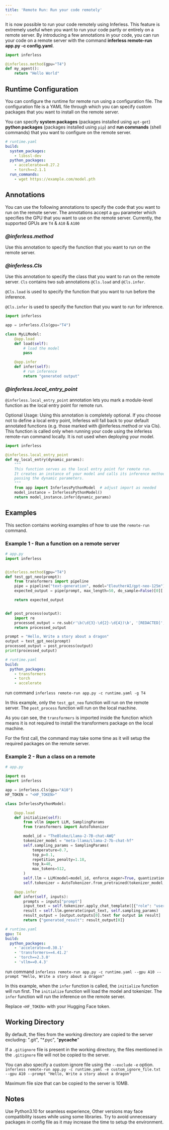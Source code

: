 ```yaml
---
title: 'Remote Run: Run your code remotely'
---
```


It is now possible to run your code remotely using Inferless. This feature is extremely useful when you want to run your code partly or entirely on a remote server. By introducing a few annotations in your code, you can run your code on a remote server with the command <strong>inferless remote-run app.py -c config.yaml</strong>.

```python
import inferless

@inferless.method(gpu="T4")
def my_agent():
    return "Hello World"
```

## Runtime Configuration

You can configure the runtime for remote run using a configuration file. The configuration file is a YAML file through which you can specify custom packages that you want to install on the remote server.

You can specify <b>system packages</b> (packages installed using `apt-get`) <b>python packages</b> (packages installed using `pip`) and <b>run commands</b> (shell commands) that you want to configure on the remote server.

```yaml
# runtime.yaml
build:
  system_packages:
    - libssl-dev
  python_packages:
    - accelerate==0.27.2
    - torch==2.1.1
  run_commands:
    - wget https://example.com/model.pth
```

## Annotations

You can use the following annotations to specify the code that you want to run on the remote server.
The annotations accept a `gpu` parameter which specifies the GPU that you want to use on the remote server.
Currently, the supported GPUs are `T4` & `A10` & `A100`

### <i>@inferless.method</i>

Use this annotation to specify the function that you want to run on the remote server.

### <i>@inferless.Cls</i>

Use this annotation to specify the class that you want to run on the remote server. `Cls` contains two sub annotations `@Cls.load` and `@Cls.infer`.

`@Cls.load` is used to specify the function that you want to run before the inference.

`@Cls.infer` is used to specify the function that you want to run for inference.

```python
import inferless

app = inferless.Cls(gpu="T4")

class MyLLModel:
    @app.load
    def load(self):
        # load the model
        pass

    @app.infer
    def infer(self):
        # run inference
        return "generated output"
```

### <i>@inferless.local_entry_point</i>

`@inferless.local_entry_point` annotation lets you mark a module-level function as the local entry point for remote run.

<Note>
	Optional Usage: Using this annotation is completely optional. If you choose not to define a local entry point, Inferless will
	fall back to your default annotated functions (e.g. those marked with @inferless.method or via Cls). This function is called
	only when running your code using the inferless remote-run command locally. It is not used when deploying your model.
</Note>

```python
import inferless

@inferless.local_entry_point
def my_local_entry(dynamic_params):
    """
    This function serves as the local entry point for remote run.
    It creates an instance of your model and calls its inference method,
    passing the dynamic parameters.
    """
    from app import InferlessPythonModel  # adjust import as needed
    model_instance = InferlessPythonModel()
    return model_instance.infer(dynamic_params)
```

## Examples

This section contains working examples of how to use the `remote-run` command.

### Example 1 - Run a function on a remote server

```python
# app.py
import inferless


@inferless.method(gpu="T4")
def test_gpt_neo(prompt):
    from transformers import pipeline
    pipe = pipeline("text-generation", model="EleutherAI/gpt-neo-125m")
    expected_output = pipe(prompt, max_length=50, do_sample=False)[0]['generated_text']

    return expected_output


def post_process(output):
    import re
    processed_output = re.sub(r'\b(\d{3}-\d{2}-\d{4})\b', '[REDACTED]', output)
    return processed_output

prompt = "Hello, Write a story about a dragon"
output = test_gpt_neo(prompt)
processed_output = post_process(output)
print(processed_output)
```

```yaml
# runtime.yaml
build:
  python_packages:
    - transformers
    - torch
    - accelerate
```

run command `inferless remote-run app.py -c runtime.yaml -g T4`

In this example, only the `test_gpt_neo` function will run on the remote server. The `post_process` function will run on the local machine.

As you can see, the `transformers` is imported inside the function which means it is not required to install the transformers package on the local machine.

<Note> For the first call, the command may take some time as it will setup the required packages on the remote server. </Note>

### Example 2 - Run a class on a remote

```python
# app.py

import os
import inferless

app = inferless.Cls(gpu="A10")
HF_TOKEN = "<HF_TOKEN>"

class InferlessPythonModel:

    @app.load
    def initialize(self):
        from vllm import LLM, SamplingParams
        from transformers import AutoTokenizer

        model_id = "TheBloke/Llama-2-7B-chat-AWQ"
        tokenizer_model = "meta-llama/Llama-2-7b-chat-hf"
        self.sampling_params = SamplingParams(
            temperature=0.7,
            top_p=0.1,
            repetition_penalty=1.18,
            top_k=40,
            max_tokens=512,
        )
        self.llm = LLM(model=model_id, enforce_eager=True, quantization="AWQ")
        self.tokenizer = AutoTokenizer.from_pretrained(tokenizer_model, token=HF_TOKEN)

    @app.infer
    def infer(self, inputs):
        prompts = inputs["prompt"]
        input_text = self.tokenizer.apply_chat_template([{"role": "user", "content": prompts}], tokenize=False)
        result = self.llm.generate(input_text, self.sampling_params)
        result_output = [output.outputs[0].text for output in result]
        return {"generated_result": result_output[0]}

```

```yaml
# runtime.yaml
gpu: T4
build:
  python_packages:
    - 'accelerate==0.30.1'
    - 'transformers==4.41.2'
    - 'torch==2.3.0'
    - 'vllm==0.4.3'
```

run command `inferless remote-run app.py -c runtime.yaml --gpu A10 --prompt "Hello, Write a story about a dragon"`

In this example, when the `infer` function is called, the `initialize` function will run first. The `initialize` function will load the model and tokenizer. The `infer` function will run the inference on the remote server.

Replace `<HF_TOKEN>` with your Hugging Face token.

## Working Directory

By default, the files from the working directory are copied to the server excluding: ".git", "\*.pyc", "**pycache**"

If a `.gitignore` file is present in the working directory, the files mentioned in the `.gitignore` file will not be copied to the server.

You can also specify a custom ignore file using the `--exclude` `-e` option.
`inferless remote-run app.py -c runtime.yaml -e custom_ignore_file.txt --gpu A10 --prompt "Hello, Write a story about a dragon"`

<Note> Maximum file size that can be copied to the server is 10MB. </Note>

## Notes

<Card icon="circle-info">
<Note>Use Python3.10 for seamless experience, Other versions may face compatibility issues while using some libraries. </Note>
<Tip>Try to avoid unnecessary packages in config file as it may increase the time to setup the environment. </Tip>

</Card>
